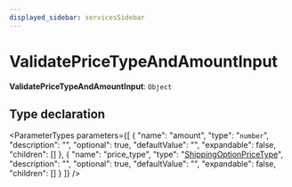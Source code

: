 ```yaml
---
displayed_sidebar: servicesSidebar
---
```



# ValidatePriceTypeAndAmountInput

 **ValidatePriceTypeAndAmountInput**: `Object`

## Type declaration

<ParameterTypes parameters={[
  {
    "name": "amount",
    "type": "`number`",
    "description": "",
    "optional": true,
    "defaultValue": "",
    "expandable": false,
    "children": []
  },
  {
    "name": "price_type",
    "type": "[ShippingOptionPriceType](../enums/services.ShippingOptionPriceType.mdx)",
    "description": "",
    "optional": true,
    "defaultValue": "",
    "expandable": false,
    "children": []
  }
]} />
